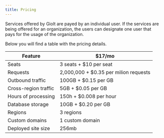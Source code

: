 ```yaml
---
title: Pricing
---
```



Services offered by Giolt are payed by an individual user. If the services are being offered for an organization, the users can designate one user that pays for the usage of the organization.

Below you will find a table with the pricing details.

<Card>

|         Feature        | $17/mo                                    |
|------------------------|-------------------------------------------|
| Seats                  | 3 seats + $10 per seat                    |
| Requests               | 2,000,000 + $0.35 per milion requests     |
| Outbound traffic       | 100GB + $0.15 per GB                      |
| Cross-region traffic   | 5GB + $0.05 per GB                        |
| Hours of processing    | 150h + $0.008 per hour                    |
| Database storage       | 10GB + $0.20 per GB                       | 
| Regions                | 3 regions                                 |
| Custom domains         | 1 custom domain                           |
| Deployed site size     | 256mb                                     |

</Card>